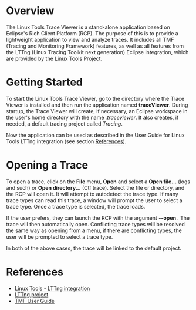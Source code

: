 = Overview =
The Linux Tools Trace Viewer is a stand-alone application based on Eclipse's
Rich Client Platform (RCP). The purpose of this is to provide a lightweight
application to view and analyze traces. It includes all TMF (Tracing and
Monitoring Framework) features, as well as all features from the LTTng (Linux
Tracing Toolkit next generation) Eclipse integration, which are provided by the
Linux Tools Project.

= Getting Started =
To start the Linux Tools Trace Viewer, go to the directory where the Trace
Viewer is installed and then run the application named '''traceViewer'''.
During startup, the Trace Viewer will create, if necessary, an Eclipse workspace
in the user's home directory with the name ''.traceviewer''. It also creates, if
needed, a default tracing project called ''Tracing''.

Now the application can be used as described in the User Guide for Linux Tools
LTTng integration (see section [[#References | References]]).

= Opening a Trace =
To open a trace, click on the '''File''' menu, '''Open''' and select a '''Open file...''' (logs and such) or '''Open directory...''' (Ctf trace). Select the file or directory, and the RCP will open it. It will attempt to autodetect the trace type. If many trace types can read this trace, a window will prompt the user to select a trace type. Once a trace type is selected, the trace loads.

If the user prefers, they can launch the RCP with the argument '''--open <trace-path>'''. The trace will then automatically open. Conflicting trace types will be resolved the same way as opening from a menu, if there are conflicting types, the user will be prompted to select a trace type.

In both of the above cases, the trace will be linked to the default project.

= References =

* [http://www.eclipse.org/linuxtools/projectPages/lttng/ Linux Tools - LTTng integration]
* [http://www.lttng.org/ LTTng project]
* [http://wiki.eclipse.org/Linux_Tools_Project/TMF/User_Guide TMF User Guide]

